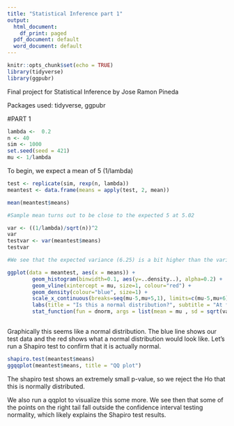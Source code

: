 ```yaml
---
title: "Statistical Inference part 1"
output:
  html_document:
    df_print: paged
  pdf_document: default
  word_document: default
---
```


```r
knitr::opts_chunk$set(echo = TRUE)
library(tidyverse)
library(ggpubr)
```

Final project for Statistical Inference by Jose Ramon Pineda

Packages used: tidyverse, ggpubr

#PART 1
```r


lambda <-  0.2
n <- 40
sim <- 1000
set.seed(seed = 421)
mu <- 1/lambda
```

To begin, we expect a mean of 5 (1/lambda)

```r
test <- replicate(sim, rexp(n, lambda))
meantest <- data.frame(means = apply(test, 2, mean))

mean(meantest$means)

#Sample mean turns out to be close to the expected 5 at 5.02

var <- ((1/lambda)/sqrt(n))^2
var
testvar <- var(meantest$means)
testvar

#We see that the expected variance (6.25) is a bit higher than the variance we got in the test (5.99)

ggplot(data = meantest, aes(x = means)) + 
        geom_histogram(binwidth=0.1, aes(y=..density..), alpha=0.2) + 
        geom_vline(xintercept = mu, size=1, colour="red") + 
        geom_density(colour="blue", size=1) +
        scale_x_continuous(breaks=seq(mu-5,mu+5,1), limits=c(mu-5,mu+6))  +
        labs(title = "Is this a normal distribution?", subtitle = "At first glance, yes") +
        stat_function(fun = dnorm, args = list(mean = mu , sd = sqrt(var)), colour = "red", size=1)
        
```


Graphically this seems like a normal distribution. The blue line shows our test data and the red shows what a normal distribution would look like. Let's run a Shapiro test to confirm that it is actually normal.

```r
shapiro.test(meantest$means)
ggqqplot(meantest$means, title = "QQ plot")

```

The shapiro test shows an extremely small p-value, so we reject the Ho that this is normally distributed.

We also run a qqplot to visualize this some more. We see then that some of the points on the right tail fall outside the confidence interval testing normality, which likely explains the Shapiro test results.






